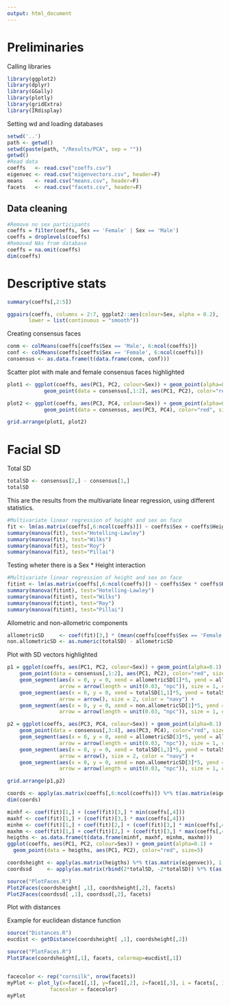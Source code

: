 ```yaml
---
output: html_document
---
```


# Preliminaries

Calling libraries
```r
library(ggplot2)
library(dplyr)
library(GGally)
library(plotly)
library(gridExtra)
library(IRdisplay)
```

Setting wd and loading databases
```r
setwd('..')
path <- getwd()
setwd(paste(path, "/Results/PCA", sep = ""))
getwd()
#Read data
coeffs   <- read.csv("coeffs.csv")
eigenvec <- read.csv("eigenvectors.csv", header=F)
means    <- read.csv("means.csv", header=F)
facets   <- read.csv("facets.csv", header=F)
```

## Data cleaning

```r
#Remove no sex participants
coeffs = filter(coeffs, Sex == 'Female' | Sex == 'Male')
coeffs = droplevels(coeffs)
#Removed NAs from database
coeffs = na.omit(coeffs)
dim(coeffs)
```

# Descriptive stats

```r
summary(coeffs[,2:5])
```

```r
ggpairs(coeffs, columns = 2:7, ggplot2::aes(colour=Sex, alpha = 0.2), 
       lower = list(continuous = "smooth"))
```

Creating consensus faces
```r
conm <- colMeans(coeffs[coeffs$Sex == 'Male', 6:ncol(coeffs)])
conf <- colMeans(coeffs[coeffs$Sex == 'Female', 6:ncol(coeffs)])
consensus <- as.data.frame(t(data.frame(conm, conf)))
```

Scatter plot with male and female consensus faces highlighted 
```r
plot1 <- ggplot(coeffs, aes(PC1, PC2, colour=Sex)) + geom_point(alpha=0.1) + 
            geom_point(data = consensus[,1:2], aes(PC1, PC2), color="red", size=3)

plot2 <- ggplot(coeffs, aes(PC3, PC4, colour=Sex)) + geom_point(alpha=0.1) + 
            geom_point(data = consensus, aes(PC3, PC4), color="red", size=3)

grid.arrange(plot1, plot2)
```

# Facial SD 

Total SD

```r
totalSD <- consensus[2,] - consensus[1,]
totalSD
```

This are the results from the multivariate linear regression, using different statistics. 

```r
#Multivariate linear regression of height and sex on face
fit <- lm(as.matrix(coeffs[,6:ncol(coeffs)]) ~ coeffs$Sex + coeffs$Height)
summary(manova(fit), test="Hotelling-Lawley")
summary(manova(fit), test="Wilks")
summary(manova(fit), test="Roy")
summary(manova(fit), test="Pillai")
```

Testing wheter there is a Sex * Height interaction

```r
#Multivariate linear regression of height and sex on face
fitint <- lm(as.matrix(coeffs[,6:ncol(coeffs)]) ~ coeffs$Sex * coeffs$Height)
summary(manova(fitint), test="Hotelling-Lawley")
summary(manova(fitint), test="Wilks")
summary(manova(fitint), test="Roy")
summary(manova(fitint), test="Pillai")
```



Allometric and non-allometric components

```r
allometricSD     <- coef(fit)[3,] * (mean(coeffs[coeffs$Sex == 'Female',4]) - mean(coeffs[coeffs$Sex == 'Male',4]))
non.allometricSD <- as.numeric(totalSD) - allometricSD
```

Plot with SD vectors highlighted

```r
p1 = ggplot(coeffs, aes(PC1, PC2, colour=Sex)) + geom_point(alpha=0.1) +
    geom_point(data = consensus[,1:2], aes(PC1, PC2), color="red", size=5) + 
    geom_segment(aes(x = 0, y = 0, xend = allometricSD[1]*5, yend = allometricSD[2]*5), 
                 arrow = arrow(length = unit(0.03, "npc")), size = 1, color="yellow4") + 
    geom_segment(aes(x = 0, y = 0, xend = totalSD[1,1]*5, yend = totalSD[1,2]*5), 
                 arrow = arrow(), size = 2, color = "navy") + 
    geom_segment(aes(x = 0, y = 0, xend = non.allometricSD[1]*5, yend = non.allometricSD[2]*5), 
                 arrow = arrow(length = unit(0.03, "npc")), size = 1, color="green4")

p2 = ggplot(coeffs, aes(PC3, PC4, colour=Sex)) + geom_point(alpha=0.1) +
    geom_point(data = consensus[,3:4], aes(PC3, PC4), color="red", size=5) + 
    geom_segment(aes(x = 0, y = 0, xend = allometricSD[3]*5, yend = allometricSD[4]*5), 
                 arrow = arrow(length = unit(0.03, "npc")), size = 1, color="yellow4") + 
    geom_segment(aes(x = 0, y = 0, xend = totalSD[1,3]*5, yend = totalSD[1,4]*5), 
                 arrow = arrow(), size = 2, color = "navy") + 
    geom_segment(aes(x = 0, y = 0, xend = non.allometricSD[3]*5, yend = non.allometricSD[4]*5), 
                 arrow = arrow(length = unit(0.03, "npc")), size = 1, color="green4")

grid.arrange(p1,p2)
```

```r
coords <- apply(as.matrix(coeffs[,6:ncol(coeffs)]) %*% t(as.matrix(eigenvec)), 1, function(x) x + t(means))
dim(coords)
```

```r
minhf <- coef(fit)[1,] + (coef(fit)[3,] * min(coeffs[,4]))
maxhf <- coef(fit)[1,] + (coef(fit)[3,] * max(coeffs[,4]))
minhm <- coef(fit)[1,] + coef(fit)[2,] + (coef(fit)[3,] * min(coeffs[,4]))
maxhm <- coef(fit)[1,] + coef(fit)[2,] + (coef(fit)[3,] * max(coeffs[,4]))
heigths <- as.data.frame(t(data.frame(minhf, maxhf, minhm, maxhm)))
ggplot(coeffs, aes(PC1, PC2, colour=Sex)) + geom_point(alpha=0.1) +
  geom_point(data = heigths, aes(PC1, PC2), color="red", size=5)

```

```r
coordsheight <- apply(as.matrix(heigths) %*% t(as.matrix(eigenvec)), 1, function(x) x + t(means))
coordssd     <- apply(as.matrix(rbind(2*totalSD, -2*totalSD)) %*% t(as.matrix(eigenvec)), 1, function(x) x + t(means))
```

```r
source("PlotFaces.R")
Plot2Faces(coordsheight[ ,1], coordsheight[,2], facets)
Plot2Faces(coordssd[ ,1], coordssd[,2], facets)
```


Plot with distances

Example for euclidean distance function
```r
source("Distances.R")
eucdist <- getDistance(coordsheight[ ,1], coordsheight[,2])
```


```r
source("PlotFaces.R")
Plot1Face(coordsheight[,1], facets, colormap=eucdist[,1])
```


```r

```

```r
facecolor <- rep("cornsilk", nrow(facets))
myPlot <- plot_ly(x=face1[,1], y=face1[,2], z=face1[,3], i = facets[, 1]-1, j = facets[, 2]-1, k = facets[, 3]-1, 
              facecolor = facecolor)
myPlot
```

